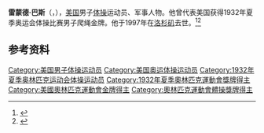 {{NoteTA|G1=Sports}}

{{Infobox military person
| name          = Raymond Bass
| image         = 
| alt           = 
| caption       = 
| birth_date    = {{birth date|1910|1|15}}
| birth_place   = [[阿肯色|阿肯色]]
| death_date    = {{Death date and age|1997|3|10|1910|1|15}}
| death_place   = [[洛杉磯|洛杉磯]]
| placeofburial_label = 
| placeofburial = 
| placeofburial_coordinates = <!-- {{Coord|LAT|LONG|display=inline,title}} -->
| allegiance    = {{flagicon|United States|1912}} [[美利堅合眾國|美利堅合眾國]]
| branch        = {{flag|United States Navy|1912}}
| serviceyears  = 1931-1959
| serviceyears_label =
| rank          = {{link-en|Rear Admiral|Rear Admiral|海軍少將}}
| servicenumber = <!-- Do not use data from primary sources such as service records -->
| unit          = 
| commands      = 
| battles       = [[第二次世界大戰|第二次世界大戰]]
| awards        = 
| memorials     =
| parents       = 
| father        = 
| mother        = 
| spouse        = 
| children      = 
| relations     =
| laterwork     = 
| signature     = 
| signature_size =
| signature_alt =
| website       = <!-- {{URL|example.com}} -->
| module        = 
}}
{{MedalTableTop}}
{{MedalSport | Men’s [[Artistic_gymnastics|gymnastic]]}}
{{MedalCountry | the {{USA}} }}
{{MedalCompetition|[[奧林匹克運動會|奧林匹克運動會]]}}
{{MedalGold| [[1932年夏季奧林匹克運動會|1932洛杉磯奧運]] | {{link-en|Gymnastics at the 1932 Summer Olympics – Men's rope climbing|Gymnastics at the 1932 Summer Olympics – Men's rope climbing|爬繩}}}}



{{MedalBottom}}

'''雷蒙德·巴斯'''（{{lang-en|Raymond Bass}}，{{bd|1910年|1月15日|1997年|3月10日}}），[[美国|美国]]男子[[体操|体操]]运动员、军事人物。他曾代表美国获得1932年夏季奥运会体操比赛男子爬绳金牌。他于1997年在[[洛杉矶|洛杉矶]]去世。<ref>{{Cite web|title=Raymond BASS|url=https://www.olympic.org/raymond-bass|accessdate=2021-03-28|work=International Olympic Committee|archive-date=2019-06-07|archive-url=https://web.archive.org/web/20190607200947/https://www.olympic.org/raymond-bass|dead-url=no}}</ref><ref>{{cite web|url=https://www.olympedia.org/athletes/31285|title=Raymond Bass|work=Olympedia|accessdate=2021-03-28|archive-date=2021-05-19|archive-url=https://web.archive.org/web/20210519105825/http://www.olympedia.org/athletes/31285|dead-url=no}}</ref>

== 参考资料 ==
{{reflist}}

{{Authority control}}
{{DEFAULTSORT:Bass, Raymond}}
[[Category:美国男子体操运动员|Category:美国男子体操运动员]]
[[Category:美国奥运体操运动员|Category:美国奥运体操运动员]]
[[Category:1932年夏季奥林匹克运动会体操运动员|Category:1932年夏季奥林匹克运动会体操运动员]]
[[Category:1932年夏季奧林匹克運動會獎牌得主|Category:1932年夏季奧林匹克運動會獎牌得主]]
[[Category:美國奧林匹克運動會金牌得主|Category:美國奧林匹克運動會金牌得主]]
[[Category:奧林匹克運動會體操獎牌得主|Category:奧林匹克運動會體操獎牌得主]]